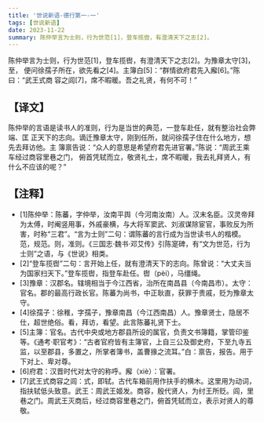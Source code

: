 ```yaml
---
title: '世说新语-德行第一-一'
tags: [世说新语]
date: 2023-11-22
summary: 陈仲举言为士则，行为世范[1]，登车揽辔，有澄清天下之志[2]。
---
```


陈仲举言为士则，行为世范[1]，登车揽辔，有澄清天下之志[2]。为豫章太守[3]，至，
便问徐孺子所在，欲先看之[4]。主簿白[5]：“群情欲府君先入廨[6]。”陈曰：“武王式商
容之闾[7]，席不暇暖。吾之礼贤，有何不可！”

## 【译文】

陈仲举的言语是读书人的准则，行为是当世的典范，一登车赴任，就有整治社会弊端、匡
正天下的志向。谪迁豫章太守，刚到任所，就问徐孺子住在什么地方，想先去拜访他。主
簿禀告说：“众人的意思是希望府君先进官署。”陈说：“周武王乘车经过商容里巷之门，
俯首凭轼而立，敬贤礼士，席不暇暖，我去礼拜贤人，有什么不应该的呢？”

## 【注释】

- [1]陈仲举：陈蕃，字仲举，汝南平舆（今河南汝南）人。汉末名臣。汉灵帝拜为太傅，时阉竖用事，外戚豪横，与大将军窦武、刘淑谋除宦官，事败反为所害，时称“三君”。“言为士则”二句：谓陈蕃的言行成为当世读书人的楷模。范，规范。则，准则。《三国志·魏书·邓艾传》引陈寔碑，有“文为世范，行为士则”之语，与《世说》相类。
- [2]“登车揽辔”二句：言开始上任，就有澄清天下的志向。陈曾说：“大丈夫当为国家扫天下。”登车揽辔，指登车赴任。辔（pèi），马缰绳。
- [3]豫章：汉郡名。辖境相当于今江西省，治所在南昌县（今南昌市）。太守：官名。郡的最高行政长官。陈蕃为尚书，中正耿直，获罪于贵戚，贬为豫章太守。
- [4]徐孺子：徐稚，字孺子，豫章南昌（今江西南昌）人。豫章贤士，隐居不仕，超世绝俗。看，拜访，看望。此言陈蕃礼贤下士。
- [5]主簿：官名。古代中央或地方郡县所设的属官，负责文书簿籍，掌管印鉴等。《通考·职官考》：“古者官府皆有主簿官，上自三公及御史府，下至九寺五监，以至郡县，多置之，所掌者簿书，盖曹掾之流耳。”白：禀告，报告。用于下对上、卑对尊。
- [6]府君：汉晋时代对太守的称呼。廨（xiè）：官署。
- [7]武王式商容之闾：式，即轼。古代车箱前用作扶手的横木。这里用为动词，指扶轼低头致意。武王：周武王姬发。商容，殷代贤人，为纣王所贬。闾，里巷之门。周武王灭商后，经过商容里巷之门，俯首凭轼而立，表示对贤人的尊敬。

